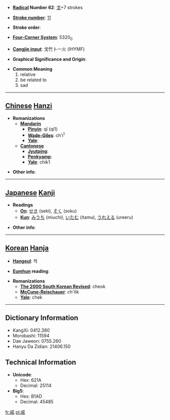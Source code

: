 * '''[[Wiktionary:Chinese radical index| Radical]] Number 62''': [[Wiktionary:Chinese radical index 戈|戈]]+7 strokes

* '''[[Wiktionary:Chinese total strokes index|Stroke number]]''': [[Wiktionary:Chinese total strokes index 11|11]]

* '''Stroke order''': 

* '''[[Wiktionary:Chinese four corner index|Four-Corner System]]''': 5320<sub>0</sub>

* '''[[Wiktionary:Chinese Cangjie index|Cangjie input]]''': 戈竹卜一火 (IHYMF)

* '''Graphical Significance and Origin''': 

* '''Common Meaning'''
*#relative
*# be related to
*# sad


----

== [[Chinese]] [[Hanzi]] ==

* '''Romanizations'''
** '''[[Mandarin]]'''
*** '''[[Pinyin]]''': qī (qi1)
*** '''[[Wade-Giles]]''': ch'i<sup>1</sup>
*** '''[[Yale]]''': 
** '''[[Cantonese]]'''
*** '''[[Jyutping]]''':
*** '''[[Penkyamp]]''': 
*** '''[[Yale]]''': chik1

* '''Other info''': 

----

== [[Japanese]] [[Kanji]] ==

* '''Readings'''
** '''[[On]]''': [[せき]] (seki), [[そく]] (soku)
** '''[[Kun]]''': [[みうち]] (miuchi), [[いたむ]] (itamu), [[うれえる]] (ureeru)

* '''Other info''':  

----

== [[Korean]] [[Hanja]] ==

* '''[[Hangeul]]''': 척

* '''[[Eumhun]] reading''': 

* '''Romanizations'''
** '''[[The 2000 South Korean Revised Romanization|The 2000 South Korean Revised]]''': cheok
** '''[[McCune-Reischauer]]''': ch'ŏk
** '''[[Yale]]''': chek

----

== Dictionary Information ==

* KangXi: 0412.380
* Morobashi: 11594
* Dae Jaweon: 0755.260
* Hanyu Da Zidian: 21406.150

== Technical Information ==

* '''Unicode''':
** Hex: 621A
** Decimal: 25114
* '''Big5''':
** Hex: B1AD
** Decimal: 45485

[[fr:戚]]
[[pl:戚]]